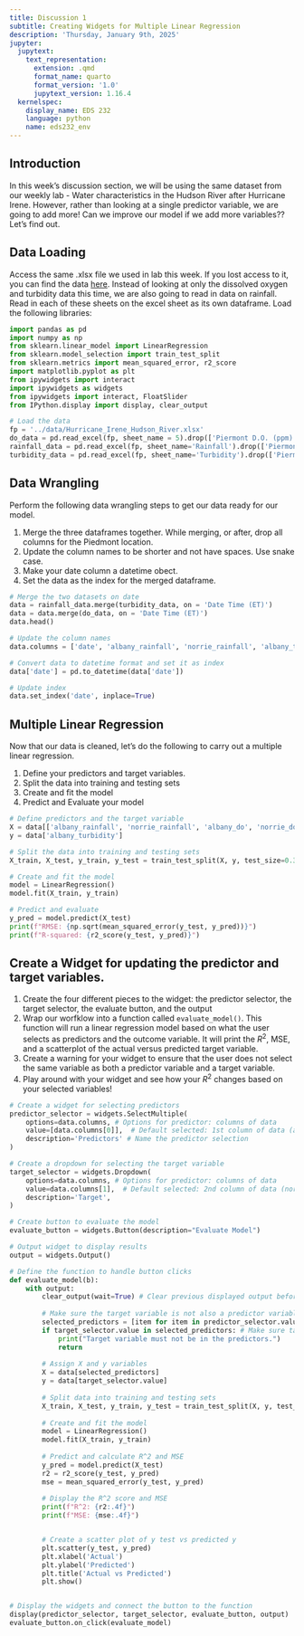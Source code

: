 ```yaml
---
title: Discussion 1
subtitle: Creating Widgets for Multiple Linear Regression
description: 'Thursday, January 9th, 2025'
jupyter:
  jupytext:
    text_representation:
      extension: .qmd
      format_name: quarto
      format_version: '1.0'
      jupytext_version: 1.16.4
  kernelspec:
    display_name: EDS 232
    language: python
    name: eds232_env
---
```


## Introduction

In this week's discussion section, we will be using the same dataset from our weekly lab - Water characteristics in the Hudson River after Hurricane Irene. However, rather than looking at a single predictor variable, we are going to add more! Can we improve our model if we add more variables?? Let's find out. 

## Data Loading

Access the same .xlsx file we used in lab this week. If you lost access to it, you can find the data [here](https://docs.google.com/spreadsheets/d/1MsSf679OsQpt4y6btV3tLPf-i8_bdoTZ/edit?gid=511934884#gid=511934884). Instead of looking at only the dissolved oxygen and turbidity data this time, we are also going to read in data on rainfall. Read in each of these sheets on the excel sheet as its own dataframe. Load the following libraries: 

```python
import pandas as pd
import numpy as np
from sklearn.linear_model import LinearRegression
from sklearn.model_selection import train_test_split
from sklearn.metrics import mean_squared_error, r2_score
import matplotlib.pyplot as plt
from ipywidgets import interact
import ipywidgets as widgets
from ipywidgets import interact, FloatSlider
from IPython.display import display, clear_output
```

```python
# Load the data
fp = '../data/Hurricane_Irene_Hudson_River.xlsx'
do_data = pd.read_excel(fp, sheet_name = 5).drop(['Piermont D.O. (ppm)'], axis = 1)
rainfall_data = pd.read_excel(fp, sheet_name='Rainfall').drop(['Piermont  Rainfall Daily Accumulation (Inches)'], axis = 1)
turbidity_data = pd.read_excel(fp, sheet_name='Turbidity').drop(['Piermont Turbidity in NTU'], axis = 1)
```

## Data Wrangling
Perform the following data wrangling steps to get our data ready for our model. 


1. Merge the three dataframes together. While merging, or after, drop all columns for the Piedmont location. 
2. Update the column names to be shorter and not have spaces. Use snake case.
3. Make your date column a datetime obect.
4. Set the data as the index for the merged dataframe. 

```python
# Merge the two datasets on date
data = rainfall_data.merge(turbidity_data, on = 'Date Time (ET)')
data = data.merge(do_data, on = 'Date Time (ET)')
data.head()

# Update the column names 
data.columns = ['date', 'albany_rainfall', 'norrie_rainfall', 'albany_turbidity', 'norrie_turbidity','albany_do', 'norrie_do']

# Convert data to datetime format and set it as index
data['date'] = pd.to_datetime(data['date'])

# Update index
data.set_index('date', inplace=True)
```

## Multiple Linear Regression
Now that our data is cleaned, let's do the following to carry out a multiple linear regression. 

1. Define your predictors and target variables.
2. Split the data into training and testing sets
3. Create and fit the model
4. Predict and Evaluate your model

```python
# Define predictors and the target variable
X = data[['albany_rainfall', 'norrie_rainfall', 'albany_do', 'norrie_do']]  # Adjust as needed
y = data['albany_turbidity']

# Split the data into training and testing sets
X_train, X_test, y_train, y_test = train_test_split(X, y, test_size=0.3, random_state=42)

# Create and fit the model
model = LinearRegression()
model.fit(X_train, y_train)

# Predict and evaluate
y_pred = model.predict(X_test)
print(f"RMSE: {np.sqrt(mean_squared_error(y_test, y_pred))}")
print(f"R-squared: {r2_score(y_test, y_pred)}")
```

## Create a Widget for updating the predictor and target variables. 

1. Create the four different pieces to the widget: the predictor selector, the target selector, the evaluate button, and the output
2. Wrap our worfklow into a function called `evaluate_model()`. This function will run a linear regression model based on what the user selects as predictors and the outcome variable. It will print the $R^2$, MSE, and a scatterplot of the actual versus predicted target variable.
3. Create a warning for your widget to ensure that the user does not select the same variable as both a predictor variable and a target variable.
4. Play around with your widget and see how your $R^2$ changes based on your selected variables! 

```python
# Create a widget for selecting predictors
predictor_selector = widgets.SelectMultiple(
    options=data.columns, # Options for predictor: columns of data
    value=[data.columns[0]],  # Default selected: 1st column of data (albany_rainfall)
    description='Predictors' # Name the predictor selection
)

# Create a dropdown for selecting the target variable
target_selector = widgets.Dropdown(
    options=data.columns, # Options for predictor: columns of data
    value=data.columns[1],  # Default selected: 2nd column of data (norrie_rainfall)
    description='Target',
)

# Create button to evaluate the model
evaluate_button = widgets.Button(description="Evaluate Model")

# Output widget to display results
output = widgets.Output()

# Define the function to handle button clicks
def evaluate_model(b):
    with output:
        clear_output(wait=True) # Clear previous displayed output before running
        
        # Make sure the target variable is not also a predictor variable
        selected_predictors = [item for item in predictor_selector.value] # Pull out predictor values selected by user
        if target_selector.value in selected_predictors: # Make sure target variable is not also a predictor variable
            print("Target variable must not be in the predictors.")
            return
        
        # Assign X and y variables
        X = data[selected_predictors]
        y = data[target_selector.value]
        
        # Split data into training and testing sets
        X_train, X_test, y_train, y_test = train_test_split(X, y, test_size=0.3, random_state=42)
        
        # Create and fit the model
        model = LinearRegression()
        model.fit(X_train, y_train)
        
        # Predict and calculate R^2 and MSE
        y_pred = model.predict(X_test)
        r2 = r2_score(y_test, y_pred)
        mse = mean_squared_error(y_test, y_pred)
        
        # Display the R^2 score and MSE
        print(f"R^2: {r2:.4f}")
        print(f"MSE: {mse:.4f}")


        # Create a scatter plot of y test vs predicted y
        plt.scatter(y_test, y_pred) 
        plt.xlabel('Actual') 
        plt.ylabel('Predicted') 
        plt.title('Actual vs Predicted') 
        plt.show() 


# Display the widgets and connect the button to the function
display(predictor_selector, target_selector, evaluate_button, output)
evaluate_button.on_click(evaluate_model)
```

